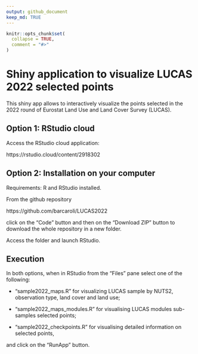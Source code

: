 ---
output: github_document
keep_md: TRUE
---

<!-- README.md is generated from README.Rmd. Please edit README.Rmd file -->

```{r, echo = FALSE}
knitr::opts_chunk$set(
  collapse = TRUE,
  comment = "#>"
)
```


#################################################################

# Shiny application to visualize LUCAS 2022 selected points

This shiny app allows to interactively visualize the points selected in the 2022 round of Eurostat Land Use and Land Cover Survey (LUCAS). 

#################################################################

## Option 1: RStudio cloud

Access the RStudio cloud application:

https://rstudio.cloud/content/2918302

#################################################################

## Option 2: Installation on your computer

Requirements: R and RStudio installed.

From the github repository

https://github.com/barcaroli/LUCAS2022

click on the "Code" button and then on the "Download ZIP" button 
to download the whole repository in a new folder.

Access the folder and launch RStudio.

#################################################################

## Execution

In both options, when in RStudio from the "Files" pane select one of the following:

- "sample2022_maps.R" for visualizing LUCAS sample by NUTS2, observation type, land cover and land use;

- "sample2022_maps_modules.R" for visualising LUCAS modules sub-samples selected points;

- "sample2022_checkpoints.R" for visualising detailed information on selected points,

and click on the "RunApp" button.
